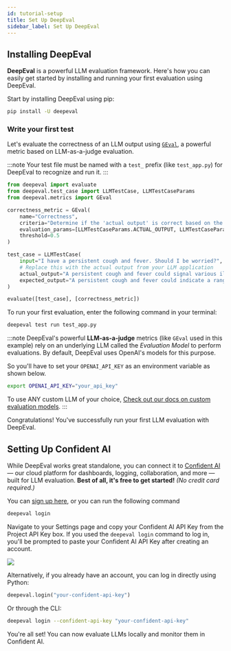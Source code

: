 ```yaml
---
id: tutorial-setup
title: Set Up DeepEval
sidebar_label: Set Up DeepEval
---
```


## Installing DeepEval

**DeepEval** is a powerful LLM evaluation framework. Here's how you can easily get started by installing and running your first evaluation using DeepEval.

Start by installing DeepEval using pip:

```bash
pip install -U deepeval
```

### Write your first test

Let's evaluate the correctness of an LLM output using [`GEval`](https://deepeval.com/docs/metrics-llm-evals), a powerful metric based on LLM-as-a-judge evaluation.

:::note
Your test file must be named with a `test_` prefix (like `test_app.py`) for DeepEval to recognize and run it.
:::

```python title="test_app.py"
from deepeval import evaluate
from deepeval.test_case import LLMTestCase, LLMTestCaseParams
from deepeval.metrics import GEval

correctness_metric = GEval(
    name="Correctness",
    criteria="Determine if the 'actual output' is correct based on the 'expected output'.",
    evaluation_params=[LLMTestCaseParams.ACTUAL_OUTPUT, LLMTestCaseParams.EXPECTED_OUTPUT],
    threshold=0.5
)

test_case = LLMTestCase(
    input="I have a persistent cough and fever. Should I be worried?",
    # Replace this with the actual output from your LLM application
    actual_output="A persistent cough and fever could signal various illnesses, from minor infections to more serious conditions like pneumonia or COVID-19. It's advisable to seek medical attention if symptoms worsen, persist beyond a few days, or if you experience difficulty breathing, chest pain, or other concerning signs.",
    expected_output="A persistent cough and fever could indicate a range of illnesses, from a mild viral infection to more serious conditions like pneumonia or COVID-19. You should seek medical attention if your symptoms worsen, persist for more than a few days, or are accompanied by difficulty breathing, chest pain, or other concerning signs."
)

evaluate([test_case], [correctness_metric])
```

To run your first evaluation, enter the following command in your terminal:

```bash
deepeval test run test_app.py
```

:::note
DeepEval's powerful **LLM-as-a-judge** metrics (like `GEval` used in this example) rely on an underlying LLM called the _Evaluation Model_ to perform evaluations. By default, DeepEval uses OpenAI's models for this purpose.

So you'll have to set your `OPENAI_API_KEY` as an environment variable as shown below.

```bash
export OPENAI_API_KEY="your_api_key"
```

To use ANY custom LLM of your choice, [Check out our docs on custom evaluation models](https://deepeval.com/guides/guides-using-custom-llms).
:::

Congratulations! You've successfully run your first LLM evaluation with DeepEval.

## Setting Up Confident AI

While DeepEval works great standalone, you can connect it to [Confident AI](https://www.confident-ai.com) — our cloud platform for dashboards, logging, collaboration, and more — built for LLM evaluation. **Best of all, it's free to get started!** _(No credit card required.)_

You can [sign up here](https://www.confident-ai.com), or you can run the following command

```bash
deepeval login
```

Navigate to your Settings page and copy your Confident AI API Key from the Project API Key box. If you used the `deepeval login` command to log in, you'll be prompted to paste your Confident AI API Key after creating an account.

<div
  style={{
    display: "flex",
    alignItems: "center",
    justifyContent: "center",
  }}
>
  <img
    src="https://deepeval-docs.s3.amazonaws.com/tutorial_setup_01.svg"
    style={{
      marginTop: "20px",
      marginBottom: "20px",
      height: "auto",
      maxHeight: "800px",
    }}
  />
</div>

Alternatively, if you already have an account, you can log in directly using Python:

```python title="main.py"
deepeval.login("your-confident-api-key")
```

Or through the CLI:

```bash
deepeval login --confident-api-key "your-confident-api-key"
```

You're all set! You can now evaluate LLMs locally and monitor them in Confident AI.
